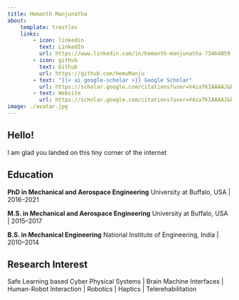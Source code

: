 ```yaml
---
title: Hemanth Manjunatha
about:
    template: trestles
    links:
        - icon: linkedin
          text: LinkedIn
          url: https://www.linkedin.com/in/hemanth-manjunatha-73464059
        - icon: github
          text: Github
          url: https://github.com/HemuManju
        - text: "{{< ai google-scholar >}} Google Scholar"
          url: https://scholar.google.com/citations?user=V4zaTKIAAAAJ&hl=en&oi=ao
        - text: Website
          url: https://scholar.google.com/citations?user=V4zaTKIAAAAJ&hl=en&oi=ao
image: ./avatar.jpg
---
```


## Hello!
I am glad you landed on this tiny corner of the internet

## Education

**PhD in Mechanical and Aerospace Engineering**
University at Buffalo, USA | 2016–2021

**M.S. in Mechanical and Aerospace Engineering**
University at Buffalo, USA | 2015–2017

**B.S. in Mechanical Engineering**
National Institute of Engineering, India | 2010–2014

## Research Interest
Safe Learning based Cyber Physical Systems | Brain Machine Interfaces | Human-Robot Interaction | Robotics | Haptics | Telerehabilitation